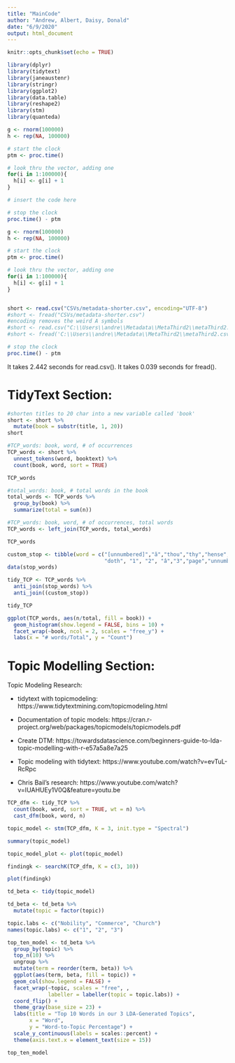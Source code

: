 ```yaml
---
title: "MainCode"
author: "Andrew, Albert, Daisy, Donald"
date: "6/9/2020"
output: html_document
---
```


```r
knitr::opts_chunk$set(echo = TRUE)
```

```r
library(dplyr)
library(tidytext)
library(janeaustenr)
library(stringr)
library(ggplot2)
library(data.table)
library(reshape2)
library(stm)
library(quanteda)
```

```r
g <- rnorm(100000)
h <- rep(NA, 100000)

# start the clock
ptm <- proc.time()

# look thru the vector, adding one
for(i in 1:100000){
  h[i] <- g[i] + 1
}

# insert the code here

# stop the clock
proc.time() - ptm
```


```r
g <- rnorm(100000)
h <- rep(NA, 100000)

# start the clock
ptm <- proc.time()

# look thru the vector, adding one
for(i in 1:100000){
  h[i] <- g[i] + 1
}


short <- read.csv("CSVs/metadata-shorter.csv", encoding="UTF-8")
#short <- fread("CSVs/metadata-shorter.csv")
#encoding removes the weird A symbols
#short <- read.csv("C:\\Users\\andre\\Metadata\\MetaThird2\\metaThird2.csv")
#short <- fread('C:\\Users\\andre\\Metadata\\MetaThird2\\metaThird2.csv')

# stop the clock
proc.time() - ptm
```
It takes 2.442 seconds for read.csv().
It takes 0.039 seconds for fread().

# TidyText Section:

```r
#shorten titles to 20 char into a new variable called 'book'
short <- short %>%
  mutate(book = substr(title, 1, 20)) 
short

#TCP_words: book, word, # of occurrences
TCP_words <- short %>%
  unnest_tokens(word, booktext) %>%
  count(book, word, sort = TRUE)

TCP_words

#total_words: book, # total words in the book
total_words <- TCP_words %>%
  group_by(book) %>%
  summarize(total = sum(n))

#TCP_words: book, word, # of occurrences, total words 
TCP_words <- left_join(TCP_words, total_words)

TCP_words
```

```r
custom_stop <- tibble(word = c("[unnumbered]","ã","thou","thy","hense","\210â", 
                               "doth", "1", "2", "â","3","page","unnumbered"))
data(stop_words)

tidy_TCP <- TCP_words %>%
  anti_join(stop_words) %>%
  anti_join((custom_stop))

tidy_TCP
```

```r
ggplot(TCP_words, aes(n/total, fill = book)) +
  geom_histogram(show.legend = FALSE, bins = 10) +
  facet_wrap(~book, ncol = 2, scales = "free_y") + 
  labs(x = "# words/Total", y = "Count")
```

# Topic Modelling Section: 

Topic Modeling Research:

- tidytext with topicmodeling: 
https://www.tidytextmining.com/topicmodeling.html

- Documentation of topic models: 
https://cran.r-project.org/web/packages/topicmodels/topicmodels.pdf

- Create DTM: 
https://towardsdatascience.com/beginners-guide-to-lda-topic-modelling-with-r-e57a5a8e7a25

- Topic modeling with tidytext: 
https://www.youtube.com/watch?v=evTuL-RcRpc

- Chris Bail's research:
https://www.youtube.com/watch?v=IUAHUEy1V0Q&feature=youtu.be

```r
TCP_dfm <- tidy_TCP %>%
  count(book, word, sort = TRUE, wt = n) %>%
  cast_dfm(book, word, n)

topic_model <- stm(TCP_dfm, K = 3, init.type = "Spectral")
```

```r
summary(topic_model)
```

```r
topic_model_plot <- plot(topic_model)

```
```r
findingk <- searchK(TCP_dfm, K = c(3, 10))
```

```r
plot(findingk)
```



```r
td_beta <- tidy(topic_model)

td_beta <- td_beta %>%
  mutate(topic = factor(topic))

topic.labs <- c("Nobility", "Commerce", "Church")
names(topic.labs) <- c("1", "2", "3")

top_ten_model <- td_beta %>%
  group_by(topic) %>%
  top_n(10) %>%
  ungroup %>%
  mutate(term = reorder(term, beta)) %>%
  ggplot(aes(term, beta, fill = topic)) + 
  geom_col(show.legend = FALSE) + 
  facet_wrap(~topic, scales = "free", , 
             labeller = labeller(topic = topic.labs)) + 
  coord_flip() + 
  theme_gray(base_size = 23) + 
  labs(title = "Top 10 Words in our 3 LDA-Generated Topics",
       x = "Word",
       y = "Word-to-Topic Percentage") +
  scale_y_continuous(labels = scales::percent) + 
  theme(axis.text.x = element_text(size = 15))

top_ten_model
```


